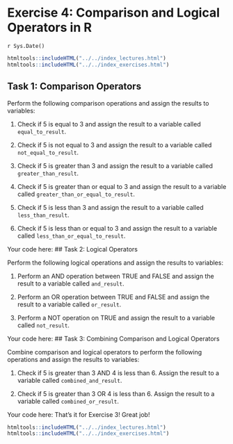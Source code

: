 # Exercise 4: Comparison and Logical Operators in R
`r Sys.Date()`

```r
htmltools::includeHTML("../../index_lectures.html")
htmltools::includeHTML("../../index_exercises.html")
```



## Task 1: Comparison Operators

Perform the following comparison operations and assign the results to
variables:

1. Check if 5 is equal to 3 and assign the result to a variable called
   `equal_to_result`.

2. Check if 5 is not equal to 3 and assign the result to a variable called
   `not_equal_to_result`.

3. Check if 5 is greater than 3 and assign the result to a variable called
   `greater_than_result`.

4. Check if 5 is greater than or equal to 3 and assign the result to a
   variable called `greater_than_or_equal_to_result`.

5. Check if 5 is less than 3 and assign the result to a variable called
   `less_than_result`.

6. Check if 5 is less than or equal to 3 and assign the result to a variable
   called `less_than_or_equal_to_result`.

Your code here:
## Task 2: Logical Operators

Perform the following logical operations and assign the results to variables:

1. Perform an AND operation between TRUE and FALSE and assign the result to a
   variable called `and_result`.

2. Perform an OR operation between TRUE and FALSE and assign the result to a
   variable called `or_result`.

3. Perform a NOT operation on TRUE and assign the result to a variable called
   `not_result`.

Your code here:
## Task 3: Combining Comparison and Logical Operators

Combine comparison and logical operators to perform the following operations
and assign the results to variables:

1. Check if 5 is greater than 3 AND 4 is less than 6. Assign the result to a
   variable called `combined_and_result`.

2. Check if 5 is greater than 3 OR 4 is less than 6. Assign the result to a
   variable called `combined_or_result`.

Your code here:
That's it for Exercise 3! Great job!


```r
htmltools::includeHTML("../../index_lectures.html")
htmltools::includeHTML("../../index_exercises.html")
```

